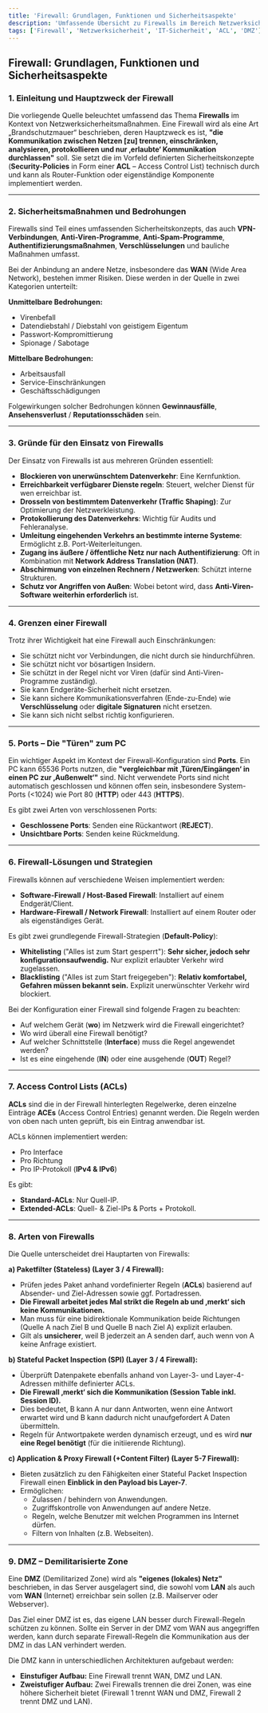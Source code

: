 ```yaml
---
title: 'Firewall: Grundlagen, Funktionen und Sicherheitsaspekte'
description: 'Umfassende Übersicht zu Firewalls im Bereich Netzwerksicherheit, inklusive Funktionen, Bedrohungen und Implementierungsstrategien.'
tags: ['Firewall', 'Netzwerksicherheit', 'IT-Sicherheit', 'ACL', 'DMZ']
---
```


## Firewall: Grundlagen, Funktionen und Sicherheitsaspekte

### 1. Einleitung und Hauptzweck der Firewall

Die vorliegende Quelle beleuchtet umfassend das Thema **Firewalls** im Kontext von Netzwerksicherheitsmaßnahmen.
Eine Firewall wird als eine Art „Brandschutzmauer“ beschrieben, deren Hauptzweck es ist, **"die Kommunikation zwischen Netzen [zu] trennen, einschränken, analysieren, protokollieren und nur ‚erlaubte‘ Kommunikation durchlassen"** soll.
Sie setzt die im Vorfeld definierten Sicherheitskonzepte (**Security-Policies** in Form einer **ACL** – Access Control List) technisch durch und kann als Router-Funktion oder eigenständige Komponente implementiert werden.

---

### 2. Sicherheitsmaßnahmen und Bedrohungen

Firewalls sind Teil eines umfassenden Sicherheitskonzepts, das auch **VPN-Verbindungen**, **Anti-Viren-Programme**, **Anti-Spam-Programme**, **Authentifizierungsmaßnahmen**, **Verschlüsselungen** und bauliche Maßnahmen umfasst.

Bei der Anbindung an andere Netze, insbesondere das **WAN** (Wide Area Network), bestehen immer Risiken. Diese werden in der Quelle in zwei Kategorien unterteilt:

**Unmittelbare Bedrohungen:**

- Virenbefall
- Datendiebstahl / Diebstahl von geistigem Eigentum
- Passwort-Kompromittierung
- Spionage / Sabotage

**Mittelbare Bedrohungen:**

- Arbeitsausfall
- Service-Einschränkungen
- Geschäftsschädigungen

Folgewirkungen solcher Bedrohungen können **Gewinnausfälle**, **Ansehensverlust** / **Reputationsschäden** sein.

---

### 3. Gründe für den Einsatz von Firewalls

Der Einsatz von Firewalls ist aus mehreren Gründen essentiell:

- **Blockieren von unerwünschtem Datenverkehr**: Eine Kernfunktion.
- **Erreichbarkeit verfügbarer Dienste regeln**: Steuert, welcher Dienst für wen erreichbar ist.
- **Drosseln von bestimmtem Datenverkehr (Traffic Shaping)**: Zur Optimierung der Netzwerkleistung.
- **Protokollierung des Datenverkehrs**: Wichtig für Audits und Fehleranalyse.
- **Umleitung eingehenden Verkehrs an bestimmte interne Systeme**: Ermöglicht z.B. Port-Weiterleitungen.
- **Zugang ins äußere / öffentliche Netz nur nach Authentifizierung**: Oft in Kombination mit **Network Address Translation (NAT)**.
- **Abschirmung von einzelnen Rechnern / Netzwerken**: Schützt interne Strukturen.
- **Schutz vor Angriffen von Außen**: Wobei betont wird, dass **Anti-Viren-Software weiterhin erforderlich** ist.

---

### 4. Grenzen einer Firewall

Trotz ihrer Wichtigkeit hat eine Firewall auch Einschränkungen:

- Sie schützt nicht vor Verbindungen, die nicht durch sie hindurchführen.
- Sie schützt nicht vor bösartigen Insidern.
- Sie schützt in der Regel nicht vor Viren (dafür sind Anti-Viren-Programme zuständig).
- Sie kann Endgeräte-Sicherheit nicht ersetzen.
- Sie kann sichere Kommunikationsverfahren (Ende-zu-Ende) wie **Verschlüsselung** oder **digitale Signaturen** nicht ersetzen.
- Sie kann sich nicht selbst richtig konfigurieren.

---

### 5. Ports – Die "Türen" zum PC

Ein wichtiger Aspekt im Kontext der Firewall-Konfiguration sind **Ports**. Ein PC kann 65536 Ports nutzen, die **"vergleichbar mit ‚Türen/Eingängen‘ in einen PC zur ‚Außenwelt‘"** sind.
Nicht verwendete Ports sind nicht automatisch geschlossen und können offen sein, insbesondere System-Ports (\<1024) wie Port 80 (**HTTP**) oder 443 (**HTTPS**).

Es gibt zwei Arten von verschlossenen Ports:

- **Geschlossene Ports**: Senden eine Rückantwort (**REJECT**).
- **Unsichtbare Ports**: Senden keine Rückmeldung.

---

### 6. Firewall-Lösungen und Strategien

Firewalls können auf verschiedene Weisen implementiert werden:

- **Software-Firewall / Host-Based Firewall**: Installiert auf einem Endgerät/Client.
- **Hardware-Firewall / Network Firewall**: Installiert auf einem Router oder als eigenständiges Gerät.

Es gibt zwei grundlegende Firewall-Strategien (**Default-Policy**):

- **Whitelisting** ("Alles ist zum Start gesperrt"): **Sehr sicher, jedoch sehr konfigurationsaufwendig.** Nur explizit erlaubter Verkehr wird zugelassen.
- **Blacklisting** ("Alles ist zum Start freigegeben"): **Relativ komfortabel, Gefahren müssen bekannt sein.** Explizit unerwünschter Verkehr wird blockiert.

Bei der Konfiguration einer Firewall sind folgende Fragen zu beachten:

- Auf welchem Gerät (**wo**) im Netzwerk wird die Firewall eingerichtet?
- Wo wird überall eine Firewall benötigt?
- Auf welcher Schnittstelle (**Interface**) muss die Regel angewendet werden?
- Ist es eine eingehende (**IN**) oder eine ausgehende (**OUT**) Regel?

---

### 7. Access Control Lists (ACLs)

**ACLs** sind die in der Firewall hinterlegten Regelwerke, deren einzelne Einträge **ACEs** (Access Control Entries) genannt werden. Die Regeln werden von oben nach unten geprüft, bis ein Eintrag anwendbar ist.

ACLs können implementiert werden:

- Pro Interface
- Pro Richtung
- Pro IP-Protokoll (**IPv4 & IPv6**)

Es gibt:

- **Standard-ACLs**: Nur Quell-IP.
- **Extended-ACLs**: Quell- & Ziel-IPs & Ports + Protokoll.

---

### 8. Arten von Firewalls

Die Quelle unterscheidet drei Hauptarten von Firewalls:

**a) Paketfilter (Stateless) (Layer 3 / 4 Firewall):**

- Prüfen jedes Paket anhand vordefinierter Regeln (**ACLs**) basierend auf Absender- und Ziel-Adressen sowie ggf. Portadressen.
- **Die Firewall arbeitet jedes Mal strikt die Regeln ab und ‚merkt‘ sich keine Kommunikationen.**
- Man muss für eine bidirektionale Kommunikation beide Richtungen (Quelle A nach Ziel B und Quelle B nach Ziel A) explizit erlauben.
- Gilt als **unsicherer**, weil B jederzeit an A senden darf, auch wenn von A keine Anfrage existiert.

**b) Stateful Packet Inspection (SPI) (Layer 3 / 4 Firewall):**

- Überprüft Datenpakete ebenfalls anhand von Layer-3- und Layer-4-Adressen mithilfe definierter ACLs.
- **Die Firewall ‚merkt‘ sich die Kommunikation (Session Table inkl. Session ID).**
- Dies bedeutet, B kann A nur dann Antworten, wenn eine Antwort erwartet wird und B kann dadurch nicht unaufgefordert A Daten übermitteln.
- Regeln für Antwortpakete werden dynamisch erzeugt, und es wird **nur eine Regel benötigt** (für die initiierende Richtung).

**c) Application & Proxy Firewall (+Content Filter) (Layer 5-7 Firewall):**

- Bieten zusätzlich zu den Fähigkeiten einer Stateful Packet Inspection Firewall einen **Einblick in den Payload bis Layer-7**.
- Ermöglichen:
  - Zulassen / behindern von Anwendungen.
  - Zugriffskontrolle von Anwendungen auf andere Netze.
  - Regeln, welche Benutzer mit welchen Programmen ins Internet dürfen.
  - Filtern von Inhalten (z.B. Webseiten).

---

### 9. DMZ – Demilitarisierte Zone

Eine **DMZ** (Demilitarized Zone) wird als **"eigenes (lokales) Netz"** beschrieben, in das Server ausgelagert sind, die sowohl vom **LAN** als auch vom **WAN** (Internet) erreichbar sein sollen (z.B. Mailserver oder Webserver).

Das Ziel einer DMZ ist es, das eigene LAN besser durch Firewall-Regeln schützen zu können. Sollte ein Server in der DMZ vom WAN aus angegriffen werden, kann durch separate Firewall-Regeln die Kommunikation aus der DMZ in das LAN verhindert werden.

Die DMZ kann in unterschiedlichen Architekturen aufgebaut werden:

- **Einstufiger Aufbau:** Eine Firewall trennt WAN, DMZ und LAN.
- **Zweistufiger Aufbau:** Zwei Firewalls trennen die drei Zonen, was eine höhere Sicherheit bietet (Firewall 1 trennt WAN und DMZ, Firewall 2 trennt DMZ und LAN).

